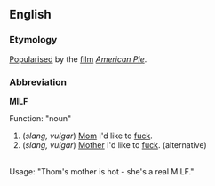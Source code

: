 ==English==
===Etymology===
[[Popularise]]d by the [[film]] ''[[w:American Pie_(movie)|American Pie]]''.

===Abbreviation===
'''MILF'''

Function: "noun"<br>

#(''slang, vulgar'') [[Mom]] I'd like to [[fuck]].<!--plural or singular?-->
#(''slang, vulgar'') [[Mother]] I'd like to [[fuck]]. (alternative) 
<br>
Usage: "Thom's mother is hot - she's a real MILF."